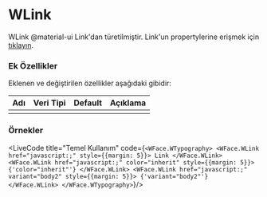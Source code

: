 
# WLink

WLink @material-ui Link'dan türetilmiştir.
Link'un propertylerine erişmek için [tıklayın](https://material-ui.com/api/link/).

### Ek Özellikler

Eklenen ve değiştirilen özellikler aşağıdaki gibidir:

| Adı                 | Veri Tipi                                                     | Default | Açıklama                                        |
|:--------------------|:--------------------------------------------------------------|:--------|:------------------------------------------------|
|                     |                                                               |         |                                                 |


### Örnekler

<LiveCode title="Temel Kullanım" code={`
<WFace.WTypography>
  <WFace.WLink href="javascript:;" style={{margin: 5}}>
    Link
  </WFace.WLink>
  <WFace.WLink href="javascript:;" color="inherit" style={{margin: 5}}>
    {'color="inherit"'}
  </WFace.WLink>
  <WFace.WLink href="javascript:;" variant="body2" style={{margin: 5}}>
    {'variant="body2"'}
  </WFace.WLink>
</WFace.WTypography>
`}/><br/>
